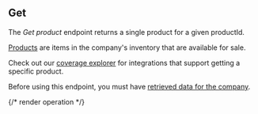 ## Get

The *Get product* endpoint returns a single product for a given productId.

[Products](https://docs.codat.io/commerce-api#/schemas/Product) are items in the company's inventory that are available for sale.

Check out our [coverage explorer](https://knowledge.codat.io/supported-features/commerce?view=tab-by-data-type&dataType=commerce-products) for integrations that support getting a specific product.

Before using this endpoint, you must have [retrieved data for the company](https://docs.codat.io/codat-api#/operations/refresh-company-data).


{/* render operation */}
